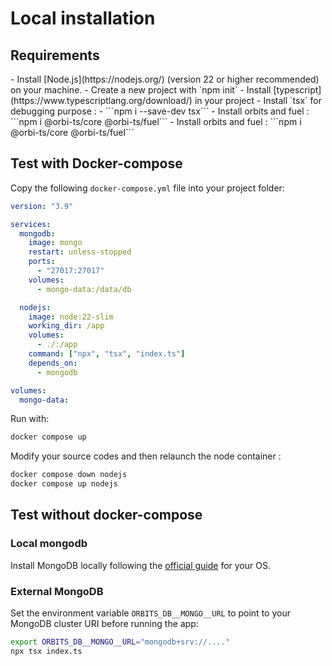 

# Local installation

## Requirements

<Tabs>
  <TabItem value="new-project" label="Create a new project from stratch" default>
    - Install [Node.js](https://nodejs.org/) (version 22 or higher recommended) on your machine. 
    - Create a new project with `npm init`
    - Install [typescript](https://www.typescriptlang.org/download/) in your project 
    - Install `tsx` for debugging purpose : 
    - ```npm i --save-dev tsx```
    - Install orbits and fuel : 
     ```npm i @orbi-ts/core @orbi-ts/fuel```
  </TabItem>
  <TabItem value="existing-project" label="Integrate into an existing typescript project" default>
     - Install orbits and fuel : 
     ```npm i @orbi-ts/core @orbi-ts/fuel```
  </TabItem>
</Tabs>


## Test with Docker-compose

Copy the following `docker-compose.yml` file into your project folder:

```yaml title="docker-compose.yaml"
version: "3.9"

services:
  mongodb:
    image: mongo
    restart: unless-stopped
    ports:
      - "27017:27017"
    volumes:
      - mongo-data:/data/db

  nodejs:
    image: node:22-slim
    working_dir: /app
    volumes:
      - ./:/app
    command: ["npx", "tsx", "index.ts"]
    depends_on:
      - mongodb

volumes:
  mongo-data:
```

Run with:

```bash
docker compose up
```

Modify your source codes and then relaunch the node container : 
```bash
docker compose down nodejs
docker compose up nodejs
```


## Test without docker-compose

### Local mongodb

Install MongoDB locally following the [official guide](https://www.mongodb.com/docs/manual/installation/) for your OS.

### External MongoDB

Set the environment variable `ORBITS_DB__MONGO__URL` to point to your MongoDB cluster URI before running the app:
```bash
export ORBITS_DB__MONGO__URL="mongodb+srv://...."
npx tsx index.ts
```
